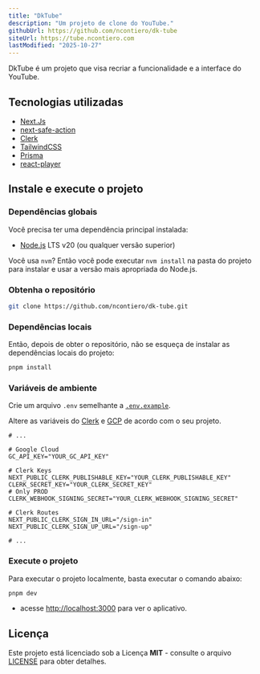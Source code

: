 ```yaml
---
title: "DkTube"
description: "Um projeto de clone do YouTube."
githubUrl: https://github.com/ncontiero/dk-tube
siteUrl: https://tube.ncontiero.com
lastModified: "2025-10-27"
---
```


DkTube é um projeto que visa recriar a funcionalidade e a interface do YouTube.

## Tecnologias utilizadas

- [Next.Js](https://nextjs.org/)
- [next-safe-action](https://next-safe-action.dev/)
- [Clerk](https://clerk.com/)
- [TailwindCSS](https://tailwindcss.com/)
- [Prisma](https://www.prisma.io/)
- [react-player](https://github.com/CookPete/react-player)

## Instale e execute o projeto

### Dependências globais

Você precisa ter uma dependência principal instalada:

- [Node.js](https://nodejs.dev/) LTS v20 (ou qualquer versão superior)

Você usa `nvm`? Então você pode executar `nvm install` na pasta do projeto para instalar e usar a versão mais apropriada do Node.js.

### Obtenha o repositório

```bash title="terminal"
git clone https://github.com/ncontiero/dk-tube.git
```

### Dependências locais

Então, depois de obter o repositório, não se esqueça de instalar as dependências locais do projeto:

```bash title="terminal"
pnpm install
```

### Variáveis de ambiente

Crie um arquivo `.env` semelhante a [`.env.example`](https://github.com/ncontiero/dk-tube/blob/main/.env.example).

Altere as variáveis do [Clerk](https://dashboard.clerk.com/) e [GCP](https://cloud.google.com/) de acordo com o seu projeto.

```env title=".env"
# ...

# Google Cloud
GC_API_KEY="YOUR_GC_API_KEY"

# Clerk Keys
NEXT_PUBLIC_CLERK_PUBLISHABLE_KEY="YOUR_CLERK_PUBLISHABLE_KEY"
CLERK_SECRET_KEY="YOUR_CLERK_SECRET_KEY"
# Only PROD
CLERK_WEBHOOK_SIGNING_SECRET="YOUR_CLERK_WEBHOOK_SIGNING_SECRET"

# Clerk Routes
NEXT_PUBLIC_CLERK_SIGN_IN_URL="/sign-in"
NEXT_PUBLIC_CLERK_SIGN_UP_URL="/sign-up"

# ...
```

### Execute o projeto

Para executar o projeto localmente, basta executar o comando abaixo:

```bash title="terminal"
pnpm dev
```

- acesse [http://localhost:3000](http://localhost:3000) para ver o aplicativo.

## Licença

Este projeto está licenciado sob a Licença **MIT** - consulte o arquivo [LICENSE](https://github.com/ncontiero/dk-tube/blob/main/LICENSE) para obter detalhes.
